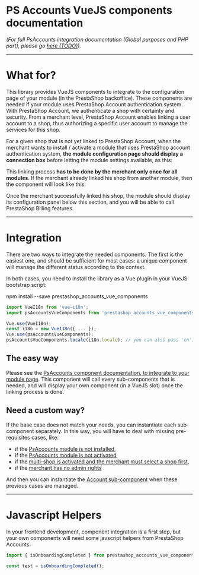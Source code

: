 
<Meta title=" |Introduction" />

# PS Accounts VueJS components documentation

_(For full PsAccounts integration documentation (Global purposes and PHP part),
please go [here (TODO)](http://perdu.com))._


---
# What for?

This library provides VueJS components to integrate to the configuration page of
your module (in the PrestaShop backoffice). These components are needed if your
module uses PrestaShop Account authentication system.
With PrestaShop Account, we authenticate a shop with certainty and security.
From a merchant level, PrestaShop Account enables linking a user account to a shop,
thus authorizing a specific user account to manage the services for this shop.

For a given shop that is not yet linked to PrestaShop Account, when the merchant wants
to install / activate a module that uses PrestaShop account authentication system, **the
module configuration page should display a connection box** before letting the module
settings available, as this:

<Story id="sub-components-panels-account--not-connected" height='220px' />

This linking process **has to be done by the merchant only once for all modules**.
If the merchant already linked his shop from another module, then the component will look
like this:

<Story id="sub-components-panels-account--connected" height='230px' />

Once the merchant successfully linked his shop, the module should display its configuration
panel below this section, and you will be able to call PrestaShop Billing features.


---
# Integration

There are two ways to integrate the needed components. The first is the easiest one, and should be
sufficient for most cases: a unique component will manage the different status according to the context.

In both cases, you need to install the library as a Vue plugin in your VueJS bootstrap script:

npm install --save prestashop_accounts_vue_components

```javascript
import VueI18n from 'vue-i18n';
import psAccountsVueComponents from 'prestashop_accounts_vue_components';

Vue.use(VueI18n);
const i18n = new VueI18n({ ... });
Vue.use(psAccountsVueComponents);
psAccountsVueComponents.locale(i18n.locale); // you can also pass 'en', 'fr', 'it', ... directly!
```


## The easy way

Please see the [PsAccounts component documentation, to integrate to your module page](?path=/docs/integration-psaccounts-panel--connected#psaccounts-component-behavior).
This component will call every sub-components that is needed, and will display your own component
(in a VueJS slot) once the linking process is done.


## Need a custom way?

If the base case does not match your needs, you can instantiate each sub-component separately.
In this way, you will have to deal with missing pre-requisites cases, like:
- if the [PsAccounts module is not installed](?path=/docs/sub-components-alerts-alert-account-not-installed--not-installed),
- if the [PsAccounts module is not activated](?path=/docs/sub-components-alerts-alert-account-not-enabled--disabled),
- if the [multi-shop is activated and the merchant must select a shop first](?path=/docs/sub-components-alerts-alert-multi-store-selector--multi-group),
- if the [merchant has no admin rights](?path=/docs/sub-components-panels-account--need-to-be-admin)

And then you can instantiate the [Account sub-component](?path=/docs/sub-components-panels-account--not-connected)
when these previous cases are managed.


---
# Javascript Helpers

In your frontend development, component integration is a first step, but your own components will need
some javscript helpers from PrestaShop Accounts.

```javascript
import { isOnboardingCompleted } from prestashop_accounts_vue_components;

const test = isOnboardingCompleted();
```
